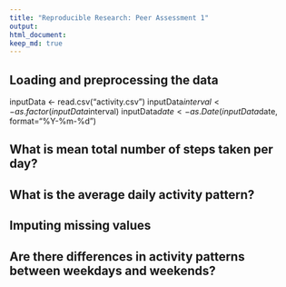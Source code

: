 ```yaml
---
title: "Reproducible Research: Peer Assessment 1"
output: 
html_document: 
keep_md: true
---
```



## Loading and preprocessing the data
inputData <- read.csv("activity.csv")
inputData$interval <- as.factor(inputData$interval)
inputData$date <- as.Date(inputData$date, format="%Y-%m-%d")



## What is mean total number of steps taken per day?



## What is the average daily activity pattern?



## Imputing missing values



## Are there differences in activity patterns between weekdays and weekends?

